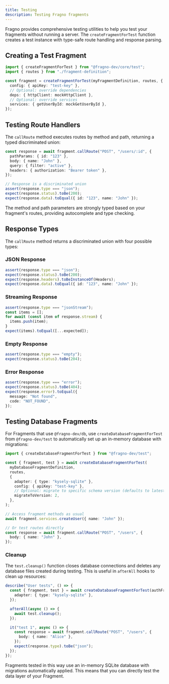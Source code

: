 ```yaml
---
title: Testing
description: Testing Fragno fragments
---
```


Fragno provides comprehensive testing utilities to help you test your fragments without running a
server. The `createFragmentForTest` function creates a test instance with type-safe route handling
and response parsing.

## Creating a Test Fragment

```typescript
import { createFragmentForTest } from "@fragno-dev/core/test";
import { routes } from "./fragment-definition";

const fragment = createFragmentForTest(myFragmentDefinition, routes, {
  config: { apiKey: "test-key" },
  // Optional: override dependencies
  deps: { httpClient: mockHttpClient },
  // Optional: override services
  services: { getUserById: mockGetUserById },
});
```

## Testing Route Handlers

The `callRoute` method executes routes by method and path, returning a typed discriminated union:

```typescript
const response = await fragment.callRoute("POST", "/users/:id", {
  pathParams: { id: "123" },
  body: { name: "John" },
  query: { filter: "active" },
  headers: { authorization: "Bearer token" },
});

// Response is a discriminated union
assert(response.type === "json");
expect(response.status).toBe(200);
expect(response.data).toEqual({ id: "123", name: "John" });
```

The method and path parameters are strongly typed based on your fragment's routes, providing
autocomplete and type checking.

## Response Types

The `callRoute` method returns a discriminated union with four possible types:

### JSON Response

```typescript
assert(response.type === "json");
expect(response.status).toBe(200);
expect(response.headers).toBeInstanceOf(Headers);
expect(response.data).toEqual({ id: "123", name: "John" });
```

### Streaming Response

```typescript
assert(response.type === "jsonStream");
const items = [];
for await (const item of response.stream) {
  items.push(item);
}
expect(items).toEqual([...expected]);
```

### Empty Response

```typescript
assert(response.type === "empty");
expect(response.status).toBe(204);
```

### Error Response

```typescript
assert(response.type === "error");
expect(response.status).toBe(404);
expect(response.error).toEqual({
  message: "Not found",
  code: "NOT_FOUND",
});
```

## Testing Database Fragments

For Fragments that use `@fragno-dev/db`, use `createDatabaseFragmentForTest` from `@fragno-dev/test`
to automatically set up an in-memory database with migrations:

```typescript
import { createDatabaseFragmentForTest } from "@fragno-dev/test";

const { fragment, test } = await createDatabaseFragmentForTest(
  myDatabaseFragmentDefinition,
  routes,
  {
    adapter: { type: "kysely-sqlite" },
    config: { apiKey: "test-key" },
    // Optional: migrate to specific schema version (defaults to latest)
    migrateToVersion: 2,
  },
);

// Access fragment methods as usual
await fragment.services.createUser({ name: "John" });

// Or test routes directly
const response = await fragment.callRoute("POST", "/users", {
  body: { name: "John" },
});
```

### Cleanup

The `test.cleanup()` function closes database connections and deletes any database files created
during testing. This is useful in `afterAll` hooks to clean up resources:

```typescript
describe("User tests", () => {
  const { fragment, test } = await createDatabaseFragmentForTest(authFragmentDefinition, routes, {
    adapter: { type: "kysely-sqlite" },
  });

  afterAll(async () => {
    await test.cleanup();
  });

  it("test 1", async () => {
    const response = await fragment.callRoute("POST", "/users", {
      body: { name: "Alice" },
    });
    expect(response.type).toBe("json");
  });
});
```

Fragments tested in this way use an in-memory SQLite database with migrations automatically applied.
This means that you can directly test the data layer of your Fragment.

